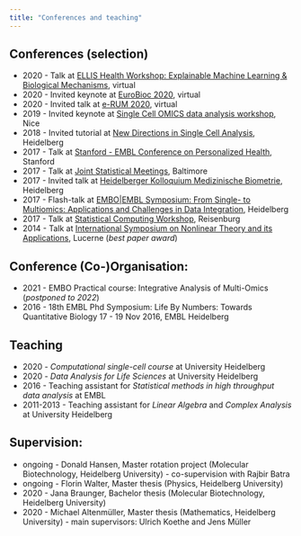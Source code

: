 ```yaml
---
title: "Conferences and teaching"
---
```


## Conferences (selection)

* 2020 - Talk at [ELLIS Health Workshop: Explainable Machine Learning & Biological Mechanisms](https://ellis.eu/events/ellis-health-workshop-explainable-machine-learning-biological-mechanisms), virtual
* 2020 - Invited keynote at [EuroBioc 2020](https://eurobioc2020.bioconductor.org), virtual
* 2020 - Invited talk at [e-RUM 2020](https://2020.erum.io), virtual
* 2019 - Invited keynote at [Single Cell OMICS data analysis workshop](https://canceropole-paca.com/agenda/single-cell-omics-data-analysis-workshop-2nd-edition/), Nice
* 2018 - Invited tutorial at [New Directions in Single Cell Analysis](http://www.sound-biomed.eu/2018/02/28/final-consortium-meeting/), Heidelberg
* 2017 - Talk at [Stanford - EMBL Conference on Personalized Health](https://events.stanford.edu/events/706/70645/), Stanford 
* 2017 - Talk at [Joint Statistical Meetings](https://ww2.amstat.org/meetings/jsm/2017/), Baltimore
* 2017 - Invited talk at [Heidelberger Kolloquium Medizinische Biometrie](https://www.klinikum.uni-heidelberg.de/medizinische-informatik/willkommen/veranstaltungen-und-termine/kolloquium/kolloquium/kolloquium), Heidelberg
* 2017 - Flash-talk at [EMBO|EMBL Symposium: From Single- to Multiomics: Applications and Challenges in Data Integration](https://www.embo-embl-symposia.org/symposia/2017/EES17-10/), Heidelberg
* 2017 - Talk at [Statistical Computing Workshop](https://sysbio.uni-ulm.de/ocs/index.php/statcomp/statcomp17), Reisenburg 
* 2014 - Talk at [International Symposium on Nonlinear Theory and its Applications](https://chaos.keiei.shikoku-u.ac.jp/NOLTA14/), Lucerne (*best paper award*)




## Conference (Co-)Organisation:

* 2021 - EMBO Practical course: Integrative Analysis of Multi-Omics (*postponed to 2022*)
* 2016 - 18th EMBL Phd Symposium: Life By Numbers: Towards Quantitative Biology
17 - 19 Nov 2016, EMBL Heidelberg

## Teaching

* 2020 - *Computational single-cell course* at University Heidelberg
* 2020 - *Data Analysis for Life Sciences* at University Heidelberg
* 2016 - Teaching assistant for *Statistical methods in high throughput data analysis* at EMBL
* 2011-2013  - Teaching assistant for *Linear Algebra* and *Complex Analysis* at University Heidelberg


## Supervision:

* ongoing - Donald Hansen, Master rotation project (Molecular Biotechnology, Heidelberg University) - co-supervision with Rajbir Batra
* ongoing - Florin Walter, Master thesis (Physics, Heidelberg University)
* 2020 - Jana Braunger, Bachelor thesis (Molecular Biotechnology, Heidelberg University)
* 2020 - Michael Altenmüller, Master thesis (Mathematics, Heidelberg University) - main supervisors: Ulrich Koethe and Jens Müller